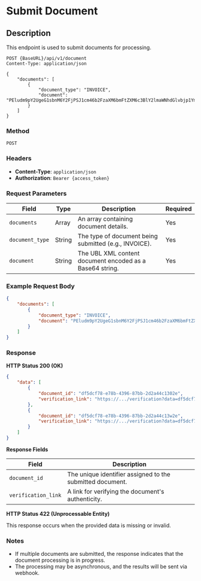 # Submit Document

## Description
This endpoint is used to submit documents for processing.

```http
POST {BaseURL}/api/v1/document
Content-Type: application/json

{
    "documents": [
        {
            "document_type": "INVOICE",
            "document": "PEludm9pY2UgeG1sbnM6Y2FjPSJ1cm46b2FzaXM6bmFtZXM6c3BlY2lmaWNhdGlvbjp1Ymw6c2NoZW1hOn..."
        }
    ]
}
```

### Method 
`POST`

### Headers
- **Content-Type**: `application/json`
- **Authorization**: `Bearer {access_token}`


### Request Parameters

| Field         | Type   | Description                                                        | Required |
|---------------|--------|--------------------------------------------------------------------|----------|
| `documents`   | Array  | An array containing document details.                              | Yes      |
| `document_type`| String | The type of document being submitted (e.g., INVOICE).              | Yes      |
| `document`    | String | The UBL XML content document encoded as a Base64 string.           | Yes      |

### Example Request Body

```json
{
    "documents": [
        {
            "document_type": "INVOICE",
            "document": "PEludm9pY2UgeG1sbnM6Y2FjPSJ1cm46b2FzaXM6bmFtZXM6c3BlY2lmaWNhdGlvbjp1Ymw6c2NoZW1hOn..."
        }
    ]
}
```

### Response

**HTTP Status 200 (OK)**

```json
{
    "data": [
        {
            "document_id": "df5dcf78-e78b-4396-87bb-2d2a44c1302e",
            "verification_link": "https://.../verification?data=df5dcf78-e78b-4396-87bb-2d2a44c1302e"
        },
        {
            "document_id": "df5dcf78-e78b-4396-87bb-2d2a44c13w2e",
            "verification_link": "https://.../verification?data=df5dcf78-e78b-4396-87bb-2d2a44c1302e"
        }
    ]
}
```

**Response Fields**

| Field             | Description                                                    |
|-------------------|----------------------------------------------------------------|
| `document_id`     | The unique identifier assigned to the submitted document.      |
| `verification_link`| A link for verifying the document's authenticity.             |

**HTTP Status 422 (Unprocessable Entity)**

This response occurs when the provided data is missing or invalid.

### Notes
- If multiple documents are submitted, the response indicates that the document processing is in progress.
- The processing may be asynchronous, and the results will be sent via webhook.
